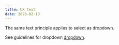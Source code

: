```yaml
---
title: UX text
date: 2025-02-13
---
```


The same text principle applies to select as dropdown.

See guidelines for dropdown <a href="/component/dropdown/ux-text">dropdown</a>.